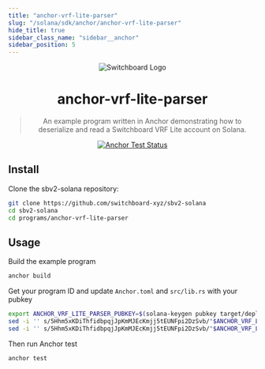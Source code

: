 ```yaml
---
title: "anchor-vrf-lite-parser"
slug: "/solana/sdk/anchor/anchor-vrf-lite-parser"
hide_title: true
sidebar_class_name: "sidebar__anchor"
sidebar_position: 5
---
```


<div align="center">

![Switchboard Logo](https://github.com/switchboard-xyz/sbv2-core/raw/main/website/static/img/icons/switchboard/avatar.png)

# anchor-vrf-lite-parser

> An example program written in Anchor demonstrating how to deserialize and read
> a Switchboard VRF Lite account on Solana.

[![Anchor Test Status](https://github.com/switchboard-xyz/sbv2-solana/actions/workflows/anchor-test.yml/badge.svg)](https://github.com/switchboard-xyz/sbv2-solana/actions/workflows/anchor-test.yml)

</div>

## Install

Clone the sbv2-solana repository:

```bash
git clone https://github.com/switchboard-xyz/sbv2-solana
cd sbv2-solana
cd programs/anchor-vrf-lite-parser
```

## Usage

Build the example program

```bash
anchor build
```

Get your program ID and update `Anchor.toml` and `src/lib.rs` with your pubkey

```bash
export ANCHOR_VRF_LITE_PARSER_PUBKEY=$(solana-keygen pubkey target/deploy/anchor_vrf_lite_parser-keypair.json)
sed -i '' s/5Hhm5xKDiThfidbpqjJpKmMJEcKmjj5tEUNFpi2DzSvb/"$ANCHOR_VRF_LITE_PARSER_PUBKEY"/g Anchor.toml
sed -i '' s/5Hhm5xKDiThfidbpqjJpKmMJEcKmjj5tEUNFpi2DzSvb/"$ANCHOR_VRF_LITE_PARSER_PUBKEY"/g src/lib.rs
```

Then run Anchor test

```bash
anchor test
```
